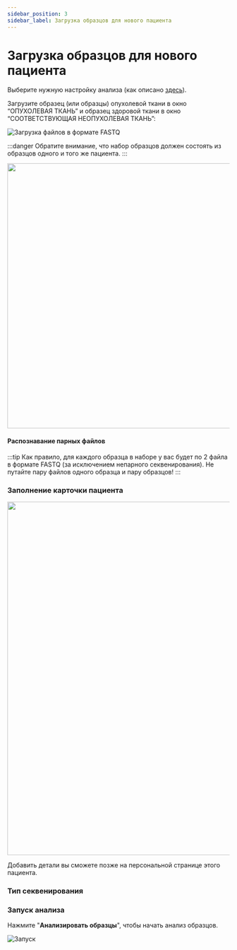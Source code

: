 ---
sidebar_position: 3
sidebar_label: Загрузка образцов для нового пациента
---

# Загрузка образцов для нового пациента


<StartUpload />

Выберите нужную настройку анализа (как описано [здесь](/uploading-samples/tumor-normal/TN_preset)).

Загрузите образец (или образцы) опухолевой ткани в окно “ОПУХОЛЕВАЯ ТКАНЬ” и образец здоровой ткани в
окно “СООТВЕТСТВУЮЩАЯ НЕОПУХОЛЕВАЯ ТКАНЬ”:

![Загрузка файлов в формате FASTQ](/img/version_1.02/TN_upl.png)

:::danger
Обратите внимание, что набор образцов должен состоять из образцов одного и того же пациента.
:::


<SeveralSamples sample_type="опухолевой ткани" />

<p align="center">
<img src={require('/img/version_1.02/upload_TN.png').default} width="600"/>
</p>


<UploadFiles />

#### Распознавание парных файлов  

:::tip
Как правило, для каждого образца в наборе у вас будет по 2 файла в формате FASTQ
(за исключением непарного секвенирования). Не путайте пару файлов одного образца и пару образцов!
:::


<RecognizePair />

### Заполнение карточки пациента


<FillCard />

<p align="center">
<img src={require('/img/rus/7-upload-samples_TN.png').default} width="800"/>
</p>

Добавить детали вы сможете позже на персональной странице этого пациента.

### Тип секвенирования


<SequencingType set="из набора" />

### Запуск анализа

Нажмите "**Анализировать образцы**", чтобы начать анализ образцов.

![Запуск](/img/version_1.02/TN_start.png)


<DangerUploading />
